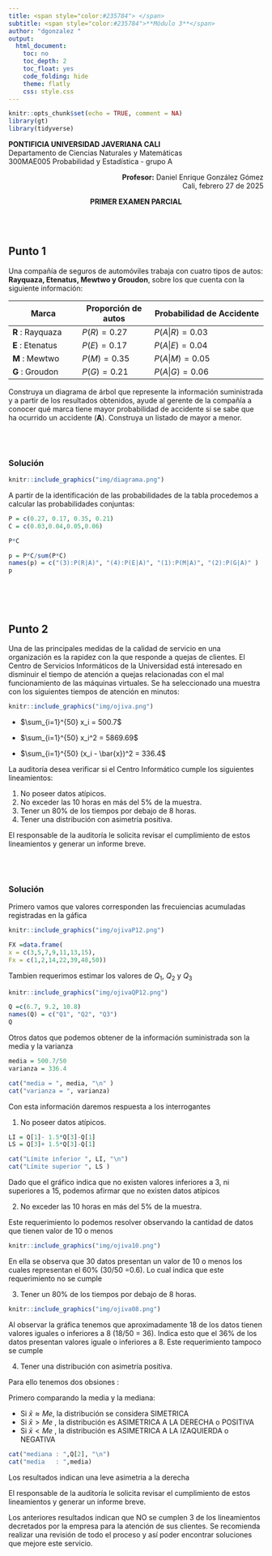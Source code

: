 ```yaml
---
title: <span style="color:#235784"> </span>  
subtitle: <span style="color:#235784">**Módulo 3**</span> 
author: "dgonzalez "
output:
  html_document:
    toc: no
    toc_depth: 2
    toc_float: yes
    code_folding: hide
    theme: flatly
    css: style.css
---      
```



```r
knitr::opts_chunk$set(echo = TRUE, comment = NA)
library(gt)
library(tidyverse)
```

**PONTIFICIA UNIVERSIDAD JAVERIANA CALI**  
Departamento de Ciencias Naturales y Matemáticas  
300MAE005 Probabilidad y Estadística - grupo A  

<div style="text-align: right;">
<strong>Profesor:</strong> Daniel Enrique González Gómez  
Cali, febrero 27 de 2025  
</div>

<div style="text-align: center;">
<strong>PRIMER EXAMEN PARCIAL</strong>
</div>

<br/><br/>

## Punto 1

Una compañía de seguros de automóviles trabaja con cuatro tipos de autos: **Rayquaza, Etenatus, Mewtwo y Groudon**, sobre los que cuenta con la siguiente información:

| Marca            | Proporción de autos | Probabilidad de **A**ccidente |
|-------------------|--------------------|-------------------------------|
| **R** : Rayquaza  |   $P(R)=0.27$      |   $P(A|R) =0.03$              |
| **E** : Etenatus  |   $P(E)=0.17$      |   $P(A|E) =0.04$              |
| **M** : Mewtwo    |   $P(M)=0.35$      |   $P(A|M) =0.05$              |
| **G** : Groudon   |   $P(G)=0.21$      |   $P(A|G) =0.06$              |

Construya un diagrama de árbol que represente la información suministrada y a partir de los resultados obtenidos, ayude al gerente de la compañía a conocer qué marca tiene mayor probabilidad de accidente si se sabe que ha ocurrido un accidente (**A**). Construya un listado de mayor a menor.

<br/><br/>

### **Solución**



```r
knitr::include_graphics("img/diagrama.png")
```



A partir de la identificación de las probabilidades de la tabla procedemos a calcular las probabilidades conjuntas:

```r
P = c(0.27, 0.17, 0.35, 0.21)
C = c(0.03,0.04,0.05,0.06)

P*C
```


```r
p = P*C/sum(P*C)
names(p) = c("(3):P(R|A)", "(4):P(E|A)", "(1):P(M|A)", "(2):P(G|A)" )
p

```


<br/><br/><br/>

## Punto 2

Una de las principales medidas de la calidad de servicio en una organización es la rapidez con la que responde a quejas de clientes. El Centro de Servicios Informáticos de la Universidad está interesado en disminuir el tiempo de atención a quejas relacionadas con el mal funcionamiento de las máquinas virtuales. Se ha seleccionado una muestra con los siguientes tiempos de atención en minutos:


```r
knitr::include_graphics("img/ojiva.png")
```


<!-- ``` -->
<!-- 2  | 3 -->
<!-- 4  | 4 -->
<!-- 6  | 4 7 8 1 1 1 3 4 5 5 8 9 -->
<!-- 8  | 1 3 0 0 4 5 6 7 -->
<!-- 10 | 1 6 6 6 8 8 9 9 9 9 0 3 5 5 5 5 8 -->
<!-- 12 | 1 4 5 7 1 1 3 8 8 -->
<!-- 14 | 6 2 -->
<!-- ``` -->

<!-- ``` -->
<!-- 10.6  10.9   13.3   11.5   11.5    9.0    7.1   10.8   13.1 -->
<!--  8.1  14.6    9.4   12.1    7.1    7.3    6.8   13.1   10.8 -->
<!-- 13.8   9.6   11.5    6.7    7.8    9.7    9.5    7.5   10.1 -->
<!-- 12.7  12.5    7.1   10.9   10.6   12.4   10.6    9.0    7.5 -->
<!-- 11.5   7.4   11.3   11.8    6.4    2.3   15.2    5.4   10.9 -->
<!-- 8.3   10.9    7.9   13.8   11.0 -->
<!-- ``` -->

* $\sum_{i=1}^{50} x_i = 500.7$

* $\sum_{i=1}^{50} x_i^2 = 5869.69$

* $\sum_{i=1}^{50} (x_i - \bar{x})^2 = 336.4$


La auditoría desea verificar si el Centro Informático cumple los siguientes lineamientos:

1. No poseer datos atípicos.
2. No exceder las 10 horas en más del 5% de la muestra.
3. Tener un 80% de los tiempos por debajo de 8 horas.
4. Tener una distribución con asimetría positiva.

El responsable de la auditoría le solicita revisar el cumplimiento de estos lineamientos y generar un informe breve.


<br/><br/>

### **Solución**

Primero vamos que valores corresponden las frecuiencias acumuladas registradas en la gáfica

```r
knitr::include_graphics("img/ojivaP12.png")
```

```r
FX =data.frame(
x = c(3,5,7,9,11,13,15),
Fx = c(1,2,14,22,39,48,50))


```

Tambien requerimos estimar los valores de $Q_1$, $Q_2$ y $Q_3$

```r
knitr::include_graphics("img/ojivaQP12.png")
```

```r
Q =c(6.7, 9.2, 10.8)
names(Q) = c("Q1", "Q2", "Q3")
Q
```

Otros datos que podemos obtener de la información suministrada son la media y la varianza


```r
media = 500.7/50
varianza = 336.4

cat("media = ", media, "\n" )
cat("varianza = ", varianza)

```


Con esta información daremos respuesta a los interrogantes


1. No poseer datos atípicos.

```r
LI = Q[1]- 1.5*Q[3]-Q[1]
LS = Q[3]+ 1.5*Q[3]-Q[1]

cat("Límite inferior ", LI, "\n")
cat("Límite superior ", LS )
```

Dado que el gráfico indica que no existen valores inferiores a 3, ni superiores a 15, podemos afirmar que no existen datos atípicos


2. No exceder las 10 horas en más del 5% de la muestra.

Este requerimiento lo podemos resolver observando la cantidad de datos que tienen valor de 10 o menos 

```r
knitr::include_graphics("img/ojiva10.png")
```

En ella se observa que 30 datos presentan un valor de 10 o menos los cuales representan el 60% (30/50 =0.6). Lo cual indica que este requerimiento no se cumple

3. Tener un 80% de los tiempos por debajo de 8 horas.

```r
knitr::include_graphics("img/ojiva08.png")
```


Al observar la gráfica tenemos que aproximadamente 18 de los datos tienen valores iguales o inferiores a 8 (18/50 = 36). Indica esto que el 36% de los datos presentan valores iguale o inferiores a 8.  Este requerimiento tampoco se cumple


4. Tener una distribución con asimetría positiva.

Para ello tenemos dos obsiones : 

Primero comparando la media y la mediana:

* Si $\bar{x} \approx Me$, la distribución se considera SIMETRICA 
* Si $\bar{x} > Me$ , la distribución es ASIMETRICA A  LA DERECHA o POSITIVA
* Si $\bar{x} < Me$ , la distribución es ASIMETRICA A LA IZAQUIERDA o NEGATIVA


```r
cat("mediana : ",Q[2], "\n")
cat("media   : ",media)
```

Los resultados indican una leve asimetria a la derecha


El responsable de la auditoría le solicita revisar el cumplimiento de estos lineamientos y generar un informe breve.

Los anteriores resultados indican que NO se cumplen 3 de los lineamientos decretados por la empresa para la atención de sus clientes. Se recomienda realizar una revisión de todo el proceso y así poder encontrar soluciones que mejore este servicio.

